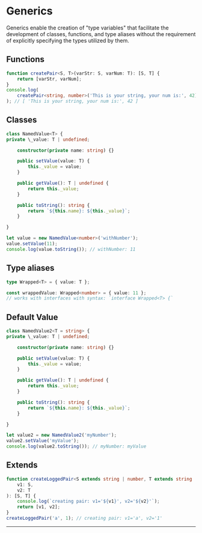 # Generics

Generics enable the creation of "type variables" that facilitate the development of classes, functions, and type aliases without the requirement of explicitly specifying the types utilized by them.

## Functions

```ts copy
function createPair<S, T>(varStr: S, varNum: T): [S, T] {
	return [varStr, varNum];
}
console.log(
	createPair<string, number>('This is your string, your num is:', 42)
); // [ 'This is your string, your num is:', 42 ]
```

## Classes

```ts copy
class NamedValue<T> {
private \_value: T | undefined;

    constructor(private name: string) {}

    public setValue(value: T) {
    	this._value = value;
    }

    public getValue(): T | undefined {
    	return this._value;
    }

    public toString(): string {
    	return `${this.name}: ${this._value}`;
    }

}

let value = new NamedValue<number>('withNumber');
value.setValue(11);
console.log(value.toString()); // withNumber: 11
```

## Type aliases

```ts copy
type Wrapped<T> = { value: T };

const wrappedValue: Wrapped<number> = { value: 11 };
// works with interfaces with syntax: `interface Wrapped<T> {`
```

## Default Value

```ts copy
class NamedValue2<T = string> {
private \_value: T | undefined;

    constructor(private name: string) {}

    public setValue(value: T) {
    	this._value = value;
    }

    public getValue(): T | undefined {
    	return this._value;
    }

    public toString(): string {
    	return `${this.name}: ${this._value}`;
    }

}

let value2 = new NamedValue2('myNumber');
value2.setValue('myValue');
console.log(value2.toString()); // myNumber: myValue
```

## Extends

```ts copy
function createLoggedPair<S extends string | number, T extends string | number>(
	v1: S,
	v2: T
): [S, T] {
	console.log(`creating pair: v1='${v1}', v2='${v2}'`);
	return [v1, v2];
}
createLoggedPair('a', 1); // creating pair: v1='a', v2='1'
```

---
